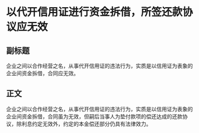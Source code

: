 # 以代开信用证进行资金拆借，所签还款协议应无效
## 副标题
企业之间以合作经营之名，从事代开信用证的违法行为，实质是以信用证为表象的企业间资金拆借，合同应无效。
## 正文
企业之间以合作经营之名，从事代开信用证的违法行为，实质是以信用证为表象的企业间资金拆借，合同虽为无效，但嗣后当事人为垫付款项的偿还达成的还款协议，除利息约定无效外，约定的本金偿还部分仍具有法律效力。